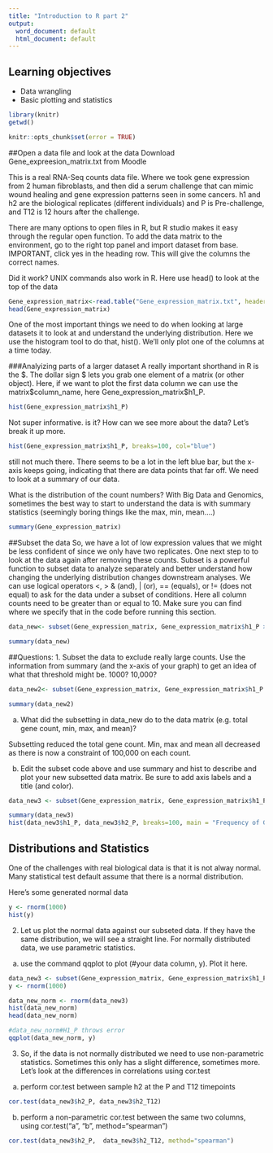 ```yaml
---
title: "Introduction to R part 2"
output:
  word_document: default
  html_document: default
---
```

## Learning objectives
* Data wrangling
* Basic plotting and statistics
```r
library(knitr)
getwd()
```

```r
knitr::opts_chunk$set(error = TRUE)
```


##Open a data file and look at the data
Download Gene_expreesion_matrix.txt from Moodle

This is a real RNA-Seq counts data file. Where we took gene expression from 2 human fibroblasts, and then did a serum challenge that can mimic wound healing and gene expression patterns seen in some cancers. h1 and h2 are the biological replicates (different individuals) and P is Pre-challenge, and T12 is 12 hours after the challenge.

There are many options to open files in R, but R studio makes it easy through the regular open function. To add the data matrix to the environment, go to the right top panel and import dataset from base. 
IMPORTANT, click yes in the heading row. This will give the columns the correct names.

Did it work? UNIX commands also work in R. Here use head() to look at the top of the data

```r
Gene_expression_matrix<-read.table("Gene_expression_matrix.txt", header=T, sep="\t")
head(Gene_expression_matrix)
```
One of the most important things we need to do when looking at large datasets it to look at and understand the underlying distribution. Here we use the histogram tool to do that, hist(). We'll only plot one of the columns at a time today.

###Analyizing parts of a larger dataset
A really important shorthand in R is the $. The dollar sign $ lets you grab one element of a matrix (or other object). Here, if we want to plot the first data column we can use the matrix\$column_name, here Gene_expression_matrix$h1_P.

```r
hist(Gene_expression_matrix$h1_P)
```
Not super informative. is it? How can we see more about the data? Let's break it up more.

```r
hist(Gene_expression_matrix$h1_P, breaks=100, col="blue")
```
still not much there. There seems to be a lot in the left blue bar, but the x-axis keeps going, indicating that there are data points that far off. We need to look at a summary of our data.

What is the distribution of the count numbers? With Big Data and Genomics, sometimes the best way to start to understand the data is with summary statistics (seemingly boring things like the max, min, mean....)

```r
summary(Gene_expression_matrix)
```

##Subset the data
So, we have a lot of low expression values that we might be less confident of since we only have two replicates. One next step to to look at the data again after removing these counts. Subset is a powerful function to subset data to analyze separately and better understand how changing the underlying distribution changes downstream analyses. We can use logical operators <, > & (and), | (or), == (equals), or != (does not equal) to ask for the data under a subset of conditions. Here all column counts need to be greater than or equal to 10. Make sure you can find where we specify that in the code before running this section.

```r
data_new<- subset(Gene_expression_matrix, Gene_expression_matrix$h1_P >= 10 & Gene_expression_matrix$h2_P >= 10 & Gene_expression_matrix$h1_T12 >= 10 & Gene_expression_matrix$h2_T12 >= 10)

summary(data_new)
```

##Questions: 
1. Subset the data to exclude really large counts. Use the information from summary (and the x-axis of your graph) to get an idea of what that threshold might be. 1000? 10,000?

```r
data_new2<- subset(Gene_expression_matrix, Gene_expression_matrix$h1_P <= 100000 & Gene_expression_matrix$h2_P <= 100000 & Gene_expression_matrix$h1_T12 <= 100000 & Gene_expression_matrix$h2_T12 <= 100000)

summary(data_new2)
```

a)  What did the subsetting in data_new do to the data matrix (e.g.  total gene count, min, max, and mean)?

Subsetting reduced the total gene count. Min, max and mean all decreased as there is now a constraint of 100,000 on each count.

b) Edit the subset code above and use summary and hist to describe and plot your new subsetted data matrix. Be sure to add axis labels and a title (and color).

```r
data_new3 <- subset(Gene_expression_matrix, Gene_expression_matrix$h1_P <= 1000 & Gene_expression_matrix$h2_P <= 1000 & Gene_expression_matrix$h1_T12 <= 1000 & Gene_expression_matrix$h2_T12 <= 1000)

summary(data_new3)
hist(data_new3$h1_P, data_new3$h2_P, breaks=100, main = "Frequency of Gene Expression of Fibroblasts ",  xlab = "Biological Replicates H1/H2 Pre-Challenge",ylab = "Frequency", col="orange")
```
## Distributions and Statistics

One of the challenges with real biological data is that it is not alway normal. Many statistical test default assume that there is a normal distribution. 

Here's some generated normal data 
```r
y <- rnorm(1000)
hist(y)
```
2. Let us plot the normal data against our subseted data. If they have the same distribution, we will see a straight line. For normally distributed data, we use parametric statistics. 
a) use the command qqplot to plot (#your data column, y). Plot it here.

```r
data_new3 <- subset(Gene_expression_matrix, Gene_expression_matrix$h1_P <= 1000 & Gene_expression_matrix$h2_P <= 1000 & Gene_expression_matrix$h1_T12 <= 1000 & Gene_expression_matrix$h2_T12 <= 1000)
y <- rnorm(1000)

data_new_norm <- rnorm(data_new3)
hist(data_new_norm)
head(data_new_norm)

#data_new_norm#H1_P throws error
qqplot(data_new_norm, y)
```

3. So, if the data is not normally distributed we need to use non-parametric statistics. Sometimes this only has a slight difference, sometimes more. Let's look at the differences in correlations using cor.test
a) perform cor.test between sample h2 at the P and T12 timepoints
```r
cor.test(data_new3$h2_P, data_new3$h2_T12)
```


b) perform a non-parametric cor.test between the same two columns, using cor.test("a", "b", method="spearman")
```r
cor.test(data_new3$h2_P,  data_new3$h2_T12, method="spearman")
```




